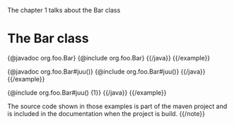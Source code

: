 The chapter 1 talks about the Bar class

= The Bar class =

{{example title="The full Bar class with its javadoc"}}
{{java}}
{@javadoc org.foo.Bar}
{@include org.foo.Bar}
{{/java}}
{{/example}}

{{example title="The Bar juu method"}}
{{java}}
{@javadoc org.foo.Bar#juu()}
{@include org.foo.Bar#juu()}
{{/java}}
{{/example}}

{{example title="The Bar juu method excerpt"}}
{{java}}
{@include org.foo.Bar#juu() {1}}
{{/java}}
{{/example}}

{{note}}
The source code shown in those examples is part of the maven project and is included in the documentation when the project
is build.
{{/note}}
